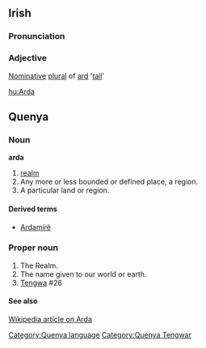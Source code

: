 ==Irish==
===Pronunciation===
{{IPA|[ˈɑːrdə]}}
===Adjective===
[[Nominative]] [[plural]] of [[ard]] '[[tall]]'

[[hu:Arda]]

==Quenya==
===Noun===
'''arda'''
# [[realm]]
# Any more or less bounded or defined place, a region.
# A particular land or region.

====Derived terms====
* [[Ardamírë]]

===Proper noun===
# The Realm.
# The name given to our world or earth.
# [[Tengwa]] #26

[[Category:Quenya language]]
[[Category:Quenya Tengwar]]

====See also====
[[w:Arda|Wikipedia article on Arda]]